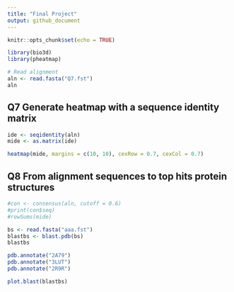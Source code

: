```yaml
---
title: "Final Project"
output: github_document
---
```


```r
knitr::opts_chunk$set(echo = TRUE)
```

```r
library(bio3d)
library(pheatmap)
```

```r
# Read alignment
aln <- read.fasta("Q7.fst")
aln
```
## Q7 Generate heatmap with a sequence identity matrix
```r
ide <- seqidentity(aln)
mide <- as.matrix(ide)
```

```r
heatmap(mide, margins = c(10, 10), cexRow = 0.7, cexCol = 0.7)
```

## Q8 From alignment sequences to top hits protein structures 
```r
#con <- consensus(aln, cutoff = 0.6)
#print(con$seq)
#rowSums(mide)
```
```r
bs <- read.fasta("aaa.fst")
blastbs <- blast.pdb(bs)
blastbs
```
```r
pdb.annotate("2A79")
pdb.annotate("3LUT")
pdb.annotate("2R9R")
```

```r
plot.blast(blastbs)
```

